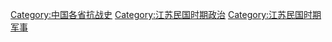 [[Category:中国各省抗战史|Category:中国各省抗战史]]
[[Category:江苏民国时期政治|Category:江苏民国时期政治]]
[[Category:江苏民国时期军事|Category:江苏民国时期军事]]